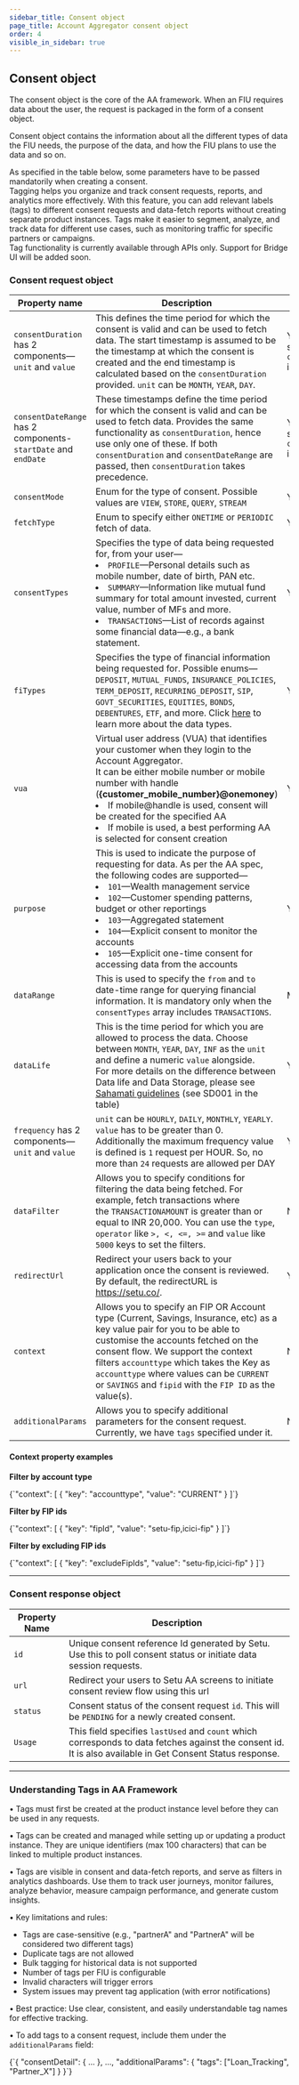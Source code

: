 ```yaml
---
sidebar_title: Consent object
page_title: Account Aggregator consent object
order: 4
visible_in_sidebar: true
---
```


## Consent object

The consent object is the core of the AA framework. When an FIU requires data about the user, the request is packaged in the form of a consent object.

Consent object contains the information about all the different types of data the FIU needs, the purpose of the data, and how the FIU plans to use the data and so on.

<Callout type="warning">
  As specified in the table below, some parameters have to be passed mandatorily
  when creating a consent.
</Callout>

<br />

<Callout type="tip">
  Tagging helps you organize and track consent requests, reports, and analytics
  more effectively. With this feature, you can add relevant labels (tags) to
  different consent requests and data-fetch reports without creating separate
  product instances. Tags make it easier to segment, analyze, and track data for
  different use cases, such as monitoring traffic for specific partners or
  campaigns.
</Callout>

<br />

<Callout type="warning">
  Tag functionality is currently available through APIs only. Support for Bridge UI will be added soon.
</Callout>

<br />

### Consent request object

| Property name                                                 | Description                                                                                                                                                                                                                                                                                                                                                                                                  | Mandatory?                                                 |
| ------------------------------------------------------------- | ------------------------------------------------------------------------------------------------------------------------------------------------------------------------------------------------------------------------------------------------------------------------------------------------------------------------------------------------------------------------------------------------------------ | ---------------------------------------------------------- |
| `consentDuration` has 2 components—`unit` and `value`         | This defines the time period for which the consent is valid and can be used to fetch data. The start timestamp is assumed to be the timestamp at which the consent is created and the end timestamp is calculated based on the `consentDuration` provided. `unit` can be `MONTH`, `YEAR`, `DAY`.                                                                                                             | Yes, but can be skipped if `consentDateRange` is specified |
| `consentDateRange` has 2 components-`startDate` and `endDate` | These timestamps define the time period for which the consent is valid and can be used to fetch data. Provides the same functionality as `consentDuration`, hence use only one of these. If both `consentDuration` and `consentDateRange` are passed, then `consentDuration` takes precedence.                                                                                                               | Yes, but can be skipped if `consentDuration` is specified  |
| `consentMode`                                                 | Enum for the type of consent. Possible values are `VIEW`, `STORE`, `QUERY`, `STREAM`                                                                                                                                                                                                                                                                                                                         | Yes                                                        |
| `fetchType`                                                   | Enum to specify either `ONETIME` or `PERIODIC` fetch of data.                                                                                                                                                                                                                                                                                                                                                | Yes                                                        |
| `consentTypes`                                                | Specifies the type of data being requested for, from your user—<br/><li>`PROFILE`—Personal details such as mobile number, date of birth, PAN etc.</li><li>`SUMMARY`—Information like mutual fund summary for total amount invested, current value, number of MFs and more.</li><li>`TRANSACTIONS`—List of records against some financial data—e.g., a bank statement.</li>                                   | Yes                                                        |
| `fiTypes`                                                     | Specifies the type of financial information being requested for. Possible enums—`DEPOSIT`, `MUTUAL_FUNDS`, `INSURANCE_POLICIES`, `TERM_DEPOSIT`, `RECURRING_DEPOSIT`, `SIP`, `GOVT_SECURITIES`, `EQUITIES`, `BONDS`, `DEBENTURES`, `ETF`, and more. Click <a href="/data/account-aggregator/fi-data-types" target="_blank">here</a> to learn more about the data types.                                      | Yes                                                        |
| `vua`                                                         | Virtual user address (VUA) that identifies your customer when they login to the Account Aggregator.<br/>It can be either mobile number or mobile number with handle (**{customer_mobile_number}@onemoney**)<br/><li>If mobile@handle is used, consent will be created for the specified AA</li><li>If mobile is used, a best performing AA is selected for consent creation</li>                             | Yes                                                        |
| `purpose`                                                     | This is used to indicate the purpose of requesting for data. As per the AA spec, the following codes are supported—<br/><li>`101`—Wealth management service</li><li>`102`—Customer spending patterns, budget or other reportings</li><li>`103`—Aggregated statement</li><li>`104`—Explicit consent to monitor the accounts</li><li>`105`—Explicit one-time consent for accessing data from the accounts</li> | Yes                                                        |
| `dataRange`                                                   | This is used to specify the `from` and `to` date-time range for querying financial information. It is mandatory only when the `consentTypes` array includes `TRANSACTIONS`.                                                                                                                                                                                                                                  | Mandatory                                                  |
| `dataLife`                                                    | This is the time period for which you are allowed to process the data. Choose between `MONTH`, `YEAR`, `DAY`, `INF` as the `unit` and define a numeric `value` alongside. <br /> For more details on the difference between Data life and Data Storage, please see [Sahamati guidelines](https://sahamati.org.in/aa-community-guidelines-v1/storage-of-data/) (see SD001 in the table)                       | Yes                                                        |
| `frequency` has 2 components—`unit` and `value`               | `unit` can be `HOURLY`, `DAILY`, `MONTHLY`, `YEARLY`. `value` has to be greater than 0.<br/>Additionally the maximum frequency value is defined is `1` request per HOUR. So, no more than `24` requests are allowed per DAY                                                                                                                                                                                  | Yes                                                        |
| `dataFilter`                                                  | Allows you to specify conditions for filtering the data being fetched. For example, fetch transactions where the `TRANSACTIONAMOUNT` is greater than or equal to INR 20,000. You can use the `type`, `operator` like `>, <, <=, >=` and `value` like `5000` keys to set the filters.                                                                                                                         | No                                                         |
| `redirectUrl`                                                 | Redirect your users back to your application once the consent is reviewed. By default, the redirectURL is https://setu.co/.                                                                                                                                                                                                                                                                                  | Yes                                                        |
| `context`                                                     | Allows you to specify an FIP OR Account type (Current, Savings, Insurance, etc) as a key value pair for you to be able to customise the accounts fetched on the consent flow. We support the context filters `accounttype` which takes the Key as `accounttype` where values can be `CURRENT` or `SAVINGS` and `fipid` with the `FIP ID` as the value(s).                                                    | No                                                         |
| `additionalParams`                                            | Allows you to specify additional parameters for the consent request. Currently, we have `tags` specified under it.                                                                                                                                                                                                                                                                                           | No                                                         |

#### Context property examples

**Filter by account type**

<CodeBlockWithCopy language="json">
  {`"context": [
    {
      "key": "accounttype",
      "value": "CURRENT"
    }
  ]`}
</CodeBlockWithCopy>

**Filter by FIP ids**

<CodeBlockWithCopy language="json">
  {`"context": [
    {
      "key": "fipId",
      "value": "setu-fip,icici-fip"
    }
  ]`}
</CodeBlockWithCopy>

**Filter by excluding FIP ids**

<CodeBlockWithCopy language="json">
  {`"context": [
    {
      "key": "excludeFipIds",
      "value": "setu-fip,icici-fip"
    }
  ]`}
</CodeBlockWithCopy>

<hr class="primary" />

### Consent response object

| Property Name | Description                                                                                                                                                |
| ------------- | ---------------------------------------------------------------------------------------------------------------------------------------------------------- |
| `id`          | Unique consent reference Id generated by Setu. Use this to poll consent status or initiate data session requests.                                          |
| `url`         | Redirect your users to Setu AA screens to initiate consent review flow using this url                                                                      |
| `status`      | Consent status of the consent request `id`. This will be `PENDING` for a newly created consent.                                                            |
| `Usage`       | This field specifies `lastUsed` and `count` which corresponds to data fetches against the consent id. It is also available in Get Consent Status response. |

<hr class="primary" />

### Understanding Tags in AA Framework

• Tags must first be created at the product instance level before they can be used in any requests.

• Tags can be created and managed while setting up or updating a product instance. They are unique identifiers (max 100 characters) that can be linked to multiple product instances.

• Tags are visible in consent and data-fetch reports, and serve as filters in analytics dashboards. Use them to track user journeys, monitor failures, analyze behavior, measure campaign performance, and generate custom insights.

• Key limitations and rules:

- Tags are case-sensitive (e.g., "partnerA" and "PartnerA" will be considered two different tags)
- Duplicate tags are not allowed
- Bulk tagging for historical data is not supported
- Number of tags per FIU is configurable
- Invalid characters will trigger errors
- System issues may prevent tag application (with error notifications)

• Best practice: Use clear, consistent, and easily understandable tag names for effective tracking.

• To add tags to a consent request, include them under the `additionalParams` field:

<CodeBlockWithCopy language="json">
  {`{
  "consentDetail": {
    ...
  },
  ...,
  "additionalParams": {
    "tags": ["Loan_Tracking", "Partner_X"]
  }
}`}
</CodeBlockWithCopy>

<br />

<WasPageHelpful />
